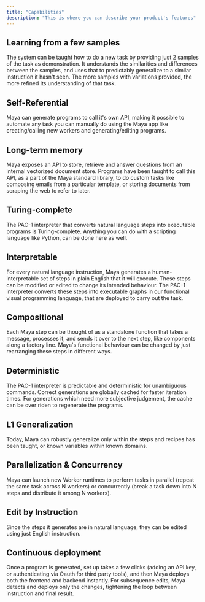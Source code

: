 ```yaml
---
title: "Capabilities"
description: "This is where you can describe your product's features"
---
```


## Learning from a few samples

The system can be taught how to do a new task by providing just 2 samples of the task as demonstration. It understands the similarities and differences between the samples, and uses that to predictably generalize to a similar instruction it hasn't seen. The more samples with variations provided, the more refined its understanding of that task.

## Self-Referential

Maya can generate programs to call it's own API, making it possible to automate any task you can manually do using the Maya app like creating/calling new workers and generating/editing programs.

## Long-term memory

Maya exposes an API to store, retrieve and answer questions from an internal vectorized document store. Programs have been taught to call this API, as a part of the Maya standard library, to do custom tasks like composing emails from a particular template, or storing documents from scraping the web to refer to later.

## Turing-complete

The PAC-1 interpreter that converts natural language steps into executable programs is Turing-complete. Anything you can do with a scripting language like Python, can be done here as well.

## Interpretable

For every natural language instruction, Maya generates a human-interpretable set of steps in plain English that it will execute. These steps can be modified or edited to change its intended behaviour. The PAC-1 interpreter converts these steps into executable graphs in our functional visual programming language, that are deployed to carry out the task.

## Compositional

Each Maya step can be thought of as a standalone function that takes a message, processes it, and sends it over to the next step, like components along a factory line. Maya's functional behaviour can be changed by just rearranging these steps in different ways.

## Deterministic

The PAC-1 interpreter is predictable and deterministic for unambiguous commands. Correct generations are globally cached for faster iteration times. For generations which need more subjective judgement, the cache can be over riden to regenerate the programs.

## L1 Generalization

Today, Maya can robustly generalize only within the steps and recipes has been taught, or known variables within known domains.

## Parallelization & Concurrency

Maya can launch new Worker runtimes to perform tasks in parallel (repeat the same task across N workers) or concurrently (break a task down into N steps and distribute it among N workers).

## Edit by Instruction

Since the steps it generates are in natural language, they can be edited using just English instruction.

## Continuous deployment

Once a program is generated, set up takes a few clicks (adding an API key, or authenticating via Oauth for third party tools), and then Maya deploys both the frontend and backend instantly. For subsequence edits, Maya detects and deploys only the changes, tightening the loop between instruction and final result.
